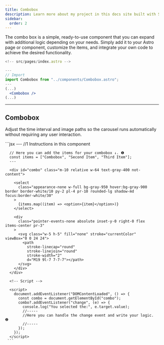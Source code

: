 ```yaml
---
title: Combobox
description: Learn more about my project in this docs site built with Starlight.
sidebar:
  order: 2
---
```



The combo box is a simple, ready-to-use component that you can expand with additional
logic depending on your needs. Simply add it to your Astro page or component, customize
the items, and integrate your own code to achieve the desired functionality.

```jsx
<!-- src/pages/index.astro -->

---
// Import
import Combobox from "../components/Combobox.astro";
---
(...)
  <Combobox />
(...)

```

---

## Combobox

Adjust the time interval and image paths so the carousel runs automatically without requiring any user interaction.

<Tabs>
  <TabItem label="Preview">
    <div class="flex w-full my-12 justify-center items-center">
      <Combobox />
    </div>
  </TabItem>
  <TabItem label="Code">
     ```jsx
      <!-- src/components/Combobox.astro -->
      ---
      //1 Instructions in this component

      // Here you can add the items for your combobox ↓. ❶
      const items = ["Combobox", "Second Item", "Third Item"];
      ---

      <div id="combo" class="m-10 relative w-64 text-gray-400 not-content">

        <select
          class="appearance-none w-full bg-gray-950 hover:bg-gray-900 border border-white/10 py-2 pl-4 pr-10 rounded-lg shadow-md focus:border-white/30"
        >
          {items.map((item) => <option>{item}</option>)}
        </select>

        <div
          class="pointer-events-none absolute inset-y-0 right-0 flex items-center pr-3"
        >
          <svg class="w-5 h-5" fill="none" stroke="currentColor" viewBox="0 0 24 24">
            <path
              stroke-linecap="round"
              stroke-linejoin="round"
              stroke-width="2"
              d="M19 9l-7 7-7-7"></path>
          </svg>
        </div>
      </div>

      <!-- Script -->

      <script>
        document.addEventListener("DOMContentLoaded", () => {
          const combo = document.getElementById("combo");
          combo?.addEventListener("change", (e) => {
            console.log("You selected the:", e.target.value);
            //-----
            //Here you can handle the change event and write your logic. ❷
            //-----
          });
        });
      </script>
     ```

  </TabItem>
</Tabs>
